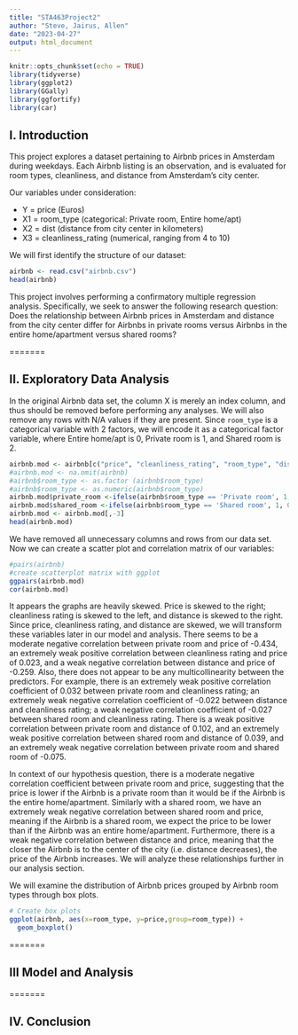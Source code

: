 ```yaml
---
title: "STA463Project2"
author: "Steve, Jairus, Allen"
date: "2023-04-27"
output: html_document
---
```


```r
knitr::opts_chunk$set(echo = TRUE)
library(tidyverse)
library(ggplot2)
library(GGally)
library(ggfortify)
library(car)
```


## I. Introduction  

This project explores a dataset pertaining to Airbnb prices in Amsterdam during weekdays. Each Airbnb listing is an observation, and is evaluated for room types, cleanliness, and distance from Amsterdam's city center.

Our variables under consideration:

* Y = price (Euros) 
* X1 = room_type (categorical: Private room, Entire home/apt)
* X2 = dist (distance from city center in kilometers)
* X3 = cleanliness_rating (numerical, ranging from 4 to 10)

We will first identify the structure of our dataset:

```r
airbnb <- read.csv("airbnb.csv")
head(airbnb)
```

This project involves performing a confirmatory multiple regression analysis. Specifically, we seek to answer the following research question: Does the relationship between Airbnb prices in Amsterdam and distance from the city center differ for Airbnbs in private rooms versus Airbnbs in the entire home/apartment versus shared rooms?

=======

## II. Exploratory Data Analysis  
 
In the original Airbnb data set, the column X is merely an index column, and thus should be removed before performing any analyses. We will also remove any rows with N/A values if they are present. Since `room_type` is a categorical variable with 2 factors, we will encode it as a categorical factor variable, where Entire home/apt is 0, Private room is 1, and Shared room is 2.

```r
airbnb.mod <- airbnb[c("price", "cleanliness_rating", "room_type", "dist")]
#airbnb.mod <- na.omit(airbnb)
#airbnb$room_type <- as.factor (airbnb$room_type)
#airbnb$room_type <- as.numeric(airbnb$room_type)
airbnb.mod$private_room <-ifelse(airbnb$room_type == 'Private room', 1, 0)
airbnb.mod$shared_room <-ifelse(airbnb$room_type == 'Shared room', 1, 0)
airbnb.mod <- airbnb.mod[,-3]
head(airbnb.mod)
```

We have removed all unnecessary columns and rows from our data set. Now we can create a scatter plot and correlation matrix of our variables: 


```r
#pairs(airbnb)
#create scatterplot matrix with ggplot
ggpairs(airbnb.mod)
cor(airbnb.mod)
```

It appears the graphs are heavily skewed. Price is skewed to the right; cleanliness rating is skewed to the left, and distance is skewed to the right. Since price, cleanliness rating, and distance are skewed, we will transform these variables later in our model and analysis. There seems to be a moderate negative correlation between private room and price of -0.434, an extremely weak positive correlation between cleanliness rating and price of 0.023, and a weak negative correlation between distance and price of -0.259. Also, there does not appear to be any multicollinearity between the predictors. For example, there is an extremely weak positive correlation coefficient of 0.032 between private room and cleanliness rating; an extremely weak negative correlation coefficient of -0.022 between distance and cleanliness rating; a weak negative correlation coefficient of -0.027 between shared room and cleanliness rating. There is a weak positive correlation between private room and distance of 0.102, and an extremely weak positive correlation between shared room and distance of 0.039, and an extremely weak negative correlation between private room and shared room of -0.075.

In context of our hypothesis question, there is a moderate negative correlation coefficient between private room and price, suggesting that the price is lower if the Airbnb is a private room than it would be if the Airbnb is the entire home/apartment. Similarly with a shared room, we have an extremely weak negative correlation between shared room and price, meaning if the Airbnb is a shared room, we expect the price to be lower than if the Airbnb was an entire home/apartment. Furthermore, there is a weak negative correlation between distance and price, meaning that the closer the Airbnb is to the center of the city (i.e. distance decreases), the price of the Airbnb increases. We will analyze these relationships further in our analysis section.

We will examine the distribution of Airbnb prices grouped by Airbnb room types through box plots.

```r
# Create box plots
ggplot(airbnb, aes(x=room_type, y=price,group=room_type)) + 
  geom_boxplot()
```

=======

## III Model and Analysis




=======

## IV. Conclusion
